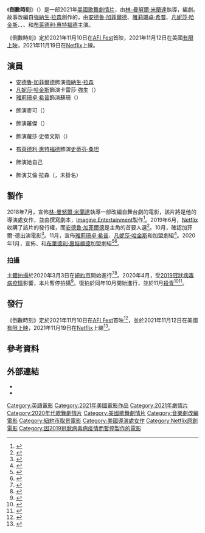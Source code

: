{{NoteTA
|G1=Movie
|G2=Show
|T=zh-tw:倒數時刻;zh-hk:夢想期限tick, tick... BOOM!;zh-hans:倒数时刻;
|1=zh-tw:倒數時刻;zh-hk:夢想期限tick, tick... BOOM!;zh-hans:倒数时刻;
|2=zh-tw:加菲爾德;zh-hk:嘉菲;zh-cn:加菲尔德;
}}
{{Infobox film
| name = 倒數時刻
| original_name = {{lang|en|''Tick, Tick... Boom!''}}
| image = Tick, Tick... Boom! poster.jpg
| caption = 電影海報
| director = [[林-曼努爾·米蘭達|林-曼努爾·米蘭達]]
| producer = {{Plainlist|
* [[布萊恩·葛瑟|布萊恩·葛瑟]]
* [[朗·霍華|朗·霍華]]
* 林-曼努爾·米蘭達
* 茱莉·歐
}}
| writer = 
| screenplay = {{le|史蒂文·萊文森|Steven Levenson}}
| based_on = {{Based on|{{le|倒數時刻 (舞台劇)|Tick, Tick... Boom!|倒數時刻}}|[[強納生·拉森|強納生·拉森]]}}
| starring = {{Plainlist|
* [[安德魯·加菲爾德|安德魯·加菲爾德]]
* [[雅莉珊卓·希普|雅莉珊卓·希普]]
* [[凡妮莎·哈金斯|凡妮莎·哈金斯]]
* {{le|羅賓·德·哈蘇|Robin de Jesús}}
* {{le|約書亞·亨利|Joshua Henry}}
* {{le|茱蒂絲·萊特|Judith Light}}
* [[布萊德利·惠特福德|布萊德利·惠特福德]]
}}
| music = 強納生·拉森
| cinematography = 愛麗絲·布魯克斯
| editing = {{le|安德魯·威斯布魯|Andrew Weisblum}}
| studio = {{Plainlist|
* [[Imagine_Entertainment|Imagine Entertainment]]
* [[林-曼努爾·米蘭達|5000 Broadway Productions]]
}}
| distributor = [[Netflix|Netflix]]
| released = {{film date|2021|11|10|[[美國電影學會|AFI Fest]]|2021|11|12|美國|2021|11|19|全球}}
| runtime = 112分鐘
| country = {{美國電影產地}}
| language = 英語
| budget = 
| gross = 5.3萬美元<ref>{{cite web|url=https://m.the-numbers.com/movie/Tick-Tick-Boom|title=Tick Tick Boom|website=the numbers|accessdate=2021-11-19|archive-date=2021-11-01|archive-url=https://web.archive.org/web/20211101075736/https://m.the-numbers.com/movie/Tick-Tick-Boom|url-status=live}}</ref>
| preceded_by = 
| followed_by = 
| cn_name = 倒数时刻
| hk_name = 夢想期限tick, tick... BOOM!
| tw_name = 倒數時刻
| sg_name = 倒数时刻
}}
《'''倒數時刻'''》（{{lang-en|''Tick, Tick... Boom!''}}）是一部2021年[[美國|美國]][[歌舞片|歌舞]][[劇情片|劇情片]]，由[[林-曼努爾·米蘭達|林-曼努爾·米蘭達]]執導，{{le|史蒂文·萊文森|Steven Levenson}}編劇。故事改編自[[強納生·拉森|強納生·拉森]]創作的{{le|倒數時刻 (舞台劇)|Tick, Tick... Boom!|同名舞台劇}}，由[[安德魯·加菲爾德|安德魯·加菲爾德]]、[[雅莉珊卓·希普|雅莉珊卓·希普]]、[[凡妮莎·哈金斯|凡妮莎·哈金斯]]、{{le|羅賓·德·哈蘇|Robin de Jesús}}、{{le|約書亞·亨利|Joshua Henry}}、{{le|茱蒂絲·萊特|Judith Light}}和[[布萊德利·惠特福德|布萊德利·惠特福德]]主演。

《倒數時刻》定於2021年11月10日在[[美國電影學會|AFI Fest]]首映，2021年11月12日在美國[[有限上映|有限上映]]，2021年11月19日在[[Netflix|Netflix]]上線。

== 演員 ==
* [[安德魯·加菲爾德|安德魯·加菲爾德]]飾演[[強納生·拉森|強納生·拉森]]
* [[凡妮莎·哈金斯|凡妮莎·哈金斯]]飾演卡雷莎·強生（{{lang|en|Karessa Johnson}}）
* [[雅莉珊卓·希普|雅莉珊卓·希普]]飾演蘇珊（{{lang|en|Susan}}）
* {{le|羅賓·德·哈蘇|Robin de Jesús}}飾演麥可（{{lang|en|Michael}}）
* {{le|約書亞·亨利|Joshua Henry}}飾演羅傑（{{lang|en|Roger}}）
* {{le|茱蒂絲·萊特|Judith Light}}飾演蘿莎·史蒂文斯（{{lang|en|Rosa Stevens}}）
* [[布萊德利·惠特福德|布萊德利·惠特福德]]飾演[[史蒂芬·桑坦|史蒂芬·桑坦]]
* {{le|貝絲·梅隆|Beth Malone}}飾演她自己
* {{le|喬爾·格雷|Joel Grey}}飾演艾倫·拉森（{{lang|en|Allan Larson}}，未掛名）

== 製作 ==
2018年7月，宣佈[[林-曼努爾·米蘭達|林-曼努爾·米蘭達]]執導一部改編自舞台劇的電影，該片將是他的導演處女作，並由{{le|史蒂文·萊文森|Steven Levenson}}撰寫劇本，[[Imagine_Entertainment|Imagine Entertainment]]製作<ref>{{cite web|last=Fleming Jr|first=Mike|url=https://deadline.com/2018/07/lin-manuel-miranda-directing-debut-tick-tick-boom-hamilton-jonathan-larson-steven-levenson-imagine-entertainment-musical-movie-1202429317/|title=Imagine Sets Lin-Manuel Miranda’s Helming Debut: ‘Rent’ Creator Jonathan -Larson’s ‘Tick, Tick…Boom!’; ‘Evan Hansen’s Steven Levenson Scripting|publisher=[[Deadline_Hollywood|Deadline Hollywood]]|date=2018-07-19|accessdate=2020-10-21|archive-date=2018-07-19|archive-url=https://web.archive.org/web/20180719193155/https://deadline.com/2018/07/lin-manuel-miranda-directing-debut-tick-tick-boom-hamilton-jonathan-larson-steven-levenson-imagine-entertainment-musical-movie-1202429317/|dead-url=no}}</ref>。2019年6月，[[Netflix|Netflix]]收購了該片的發行權，而[[安德魯·加菲爾德|安德魯·加菲爾德]]是主角的首要人選<ref>{{cite web|last=Kroll|first=Justin|url=https://variety.com/2019/film/news/netflix-tick-tick-boom-lin-manuel-miranda-andrew-garfield-1203246569/|title=Netflix Lands Lin-Manuel Miranda’s ‘Tick, Tick… Boom!’ (EXCLUSIVE)|publisher=[[Variety|Variety]]|date=2019-06-19|accessdate=2020-10-21|archive-date=2020-04-03|archive-url=https://web.archive.org/web/20200403032832/https://variety.com/2019/film/news/netflix-tick-tick-boom-lin-manuel-miranda-andrew-garfield-1203246569/|dead-url=no}}</ref>。10月，確認加菲爾-德出演電影<ref>{{cite web|last=Fleming Jr|first=Mike|url=https://deadline.com/2019/10/andrew-garfield-lin-manuel-miranda-rent-playwright-jonathan-larson-tick-tick-boom-netflix-1202772429/|title=Andrew Garfield To Star In Lin-Manuel Miranda Netflix Adaptation of ‘Rent’ Playwright Jonathan Larson’s ‘tick, tick…BOOM!’|publisher=[[Deadline_Hollywood|Deadline Hollywood]]|date=2019-10-30|accessdate=2020-10-21|archive-date=2020-10-30|archive-url=https://web.archive.org/web/20201030030853/https://deadline.com/2019/10/andrew-garfield-lin-manuel-miranda-rent-playwright-jonathan-larson-tick-tick-boom-netflix-1202772429/|dead-url=no}}</ref>。11月，宣佈[[雅莉珊卓·希普|雅莉珊卓·希普]]、[[凡妮莎·哈金斯|凡妮莎·哈金斯]]和{{le|羅賓·德·哈蘇|Robin de Jesús}}加盟劇組<ref>{{cite web|last=N'Duka|first=Amanda|url=https://deadline.com/2019/11/alexandra-shipp-andrew-garfield-tick-tick-boom-vanessa-hudgens-robin-de-jesus-netflix-film-1202772707/|title=Alexandra Shipp Joins Andrew Garfield In ‘tick, tick…BOOM!’; Vanessa Hudgens & Robin de Jesus Also Cast In Netflix Adaptation|publisher=[[Deadline_Hollywood|Deadline Hollywood]]|date=2019-11-04|accessdate=2020-10-21|archive-date=2020-11-11|archive-url=https://web.archive.org/web/20201111203410/https://deadline.com/2019/11/alexandra-shipp-andrew-garfield-tick-tick-boom-vanessa-hudgens-robin-de-jesus-netflix-film-1202772707/|dead-url=no}}</ref>。2020年1月，宣佈{{le|約書亞·亨利|Joshua Henry}}、{{le|茱蒂絲·萊特|Judith Light}}和[[布萊德利·惠特福德|布萊德利·惠特福德]]加盟劇組<ref>{{cite web|last=Donnelly|first=Matt|url=https://variety.com/2020/film/news/lin-manuel-mirandas-tick-tick-boom-adds-joshua-henry-judith-light-bradley-whitford-exclusive-1203483884/|title=Lin-Manuel Miranda’s ‘Tick, Tick… Boom!’ Adds Joshua Henry, Judith Light, Bradley Whitford (EXCLUSIVE)|publisher=[[Variety|Variety]]|date=2020-01-28|accessdate=2020-10-21|archive-date=2020-08-22|archive-url=https://web.archive.org/web/20200822113814/https://variety.com/2020/film/news/lin-manuel-mirandas-tick-tick-boom-adds-joshua-henry-judith-light-bradley-whitford-exclusive-1203483884/|dead-url=no}}</ref><ref>{{cite web|last=Sinha-Roy|first=Piya|url=https://www.hollywoodreporter.com/news/vanessa-hudgens-alexandra-shipp-join-lin-manuel-mirandas-tick-tickboom-1252310|title=Vanessa Hudgens, Alexandra Shipp, Robin de Jesus Join Andrew Garfield in Lin-Manuel Miranda's 'tick, tick...BOOM!'|publisher=[[The_Hollywood_Reporter|The Hollywood Reporter]]|date=2019-11-04|accessdate=2020-10-21|archive-date=2020-11-17|archive-url=https://web.archive.org/web/20201117025606/https://www.hollywoodreporter.com/news/vanessa-hudgens-alexandra-shipp-join-lin-manuel-mirandas-tick-tickboom-1252310|dead-url=no}}</ref>。

=== 拍攝 ===
[[主體拍攝|主體拍攝]]於2020年3月3日在[[紐約市|紐約市]]開始進行<ref>{{cite web|url=https://www.broadwayworld.com/article/Lin-Manuel-Miranda-Shares-Photo-From-First-Day-of-Filming-TICK-TICKBOOM-20200303|title=Lin-Manuel Miranda Shares Photo From First Day of Filming TICK, TICK...BOOM!|publisher=Broadway World|date=2020-03-03|accessdate=2020-10-21|archive-date=2020-03-03|archive-url=https://web.archive.org/web/20200303154947/https://www.broadwayworld.com/article/Lin-Manuel-Miranda-Shares-Photo-From-First-Day-of-Filming-TICK-TICKBOOM-20200303|dead-url=no}}</ref><ref>{{cite web|last=Suri|first=Sameer|url=https://www.dailymail.co.uk/tvshowbiz/article-8075159/Andrew-Garfield-reviews-lines-director-Lin-Manuel-Miranda-shoots-Tick-Tick-Boom.html|title=Andrew Garfield fights the sniffles as he joins director Lin-Manuel Miranda on set of new film Tick, Tick... Boom|publisher=[[Daily_Mail|Daily Mail]]|date=2020-03-05|accessdate=2020-10-21|archive-date=2020-06-21|archive-url=https://web.archive.org/web/20200621143112/https://www.dailymail.co.uk/tvshowbiz/article-8075159/Andrew-Garfield-reviews-lines-director-Lin-Manuel-Miranda-shoots-Tick-Tick-Boom.html|dead-url=no}}</ref>。2020年4月，受[[2019冠狀病毒病疫情|2019冠狀病毒病疫情]]影響，本片暫停拍攝<ref>{{cite tweet|user=Lin_Manuel|last=Miranda|first=Lin-Manuel|number=1250415048918532096|title=Can’t wait to keep making #TickTickBoomMovie. Must wait. Our last night of filming before the shutdown, recreating 508 Greenwich, Jon’s address, circa 1990|date=2020-04-15|accessdate=2020-10-21}}</ref>。復拍於同年10月開始進行，並於11月[[殺青|殺青]]<ref>{{Cite web|title=Andrew Garfield Filming New Movie in New York Debunks Spider-Man 3 Rumors|url=http://epicstream.com/news/BriConstantino/Andrew-Garfield-Filming-New-Movie-in-New-York-Debunks-Spider-Man-3-Rumors|access-date=2020-10-24|website=epicstream.com|archive-date=2021-11-19|archive-url=https://web.archive.org/web/20211119214823/https://epicstream.com/article/andrew-garfield-filming-new-movie-in-new-york-debunks-spider-man-3-rumors|dead-url=no}}</ref><ref>{{cite web|url=https://www.playbill.com/article/in-the-news-tick-tickboom-movie-wraps-filming-a-sneak-peek-at-matthew-morrisons-grinch-more|title=In the News: Tick, Tick...BOOM! Movie Wraps Filming, a Sneak Peek at Matthew Morrison's Grinch, More|publisher=Playbill|date=2020-11-30|accessdate=2021-01-13|archive-date=2020-12-01|archive-url=https://web.archive.org/web/20201201010042/https://www.playbill.com/article/in-the-news-tick-tickboom-movie-wraps-filming-a-sneak-peek-at-matthew-morrisons-grinch-more|dead-url=no}}</ref>。

== 發行 ==
《倒數時刻》定於2021年11月10日在[[美國電影學會|AFI Fest]]首映<ref>{{cite web|url=https://deadline.com/2021/08/lin-manuel-mirandas-tick-tick-boom-afi-fest-opening-1234812952/|title=Lin-Manuel Miranda’s Feature Directorial Debut ‘tick, tick…BOOM!’ Set As Opening Night Film For AFI Fest November 10|website=Deadline Hollywood|first=Pete|last=Hammond|date=2021-08-11|access-date=2021-08-11|archive-date=2021-08-11|archive-url=https://web.archive.org/web/20210811180147/https://deadline.com/2021/08/lin-manuel-mirandas-tick-tick-boom-afi-fest-opening-1234812952/|dead-url=no}}</ref>，並於2021年11月12日在美國[[有限上映|有限上映]]，2021年11月19日在[[Netflix|Netflix]]上線<ref>{{cite web|url=https://variety.com/2021/film/news/lin-manuel-miranda-tick-tick-boom-afi-fest-1235039419/|title=Lin-Manuel Miranda’s ‘Tick, Tick…Boom!’ to Open AFI Fest|website=Variety|first=Angelique|last=Jackson|date=2021-08-11|access-date=2021-08-11|archive-date=2021-08-11|archive-url=https://web.archive.org/web/20210811180334/https://variety.com/2021/film/news/lin-manuel-miranda-tick-tick-boom-afi-fest-1235039419/|dead-url=no}}</ref>。

== 參考資料 ==
{{reflist|30em}}

== 外部連結 ==
* {{IMDb title|8721424}}
* {{douban}}

{{Netflix已上映電影與紀錄片}}
{{林-曼努爾·米蘭達}}
{{Brian Grazer}}
{{DEFAULTSORT:Tick, Tick... Boom!}}
[[Category:英語電影|Category:英語電影]]
[[Category:2021年美國電影作品|Category:2021年美國電影作品]]
[[Category:2021年劇情片|Category:2021年劇情片]]
[[Category:2020年代歌舞劇情片|Category:2020年代歌舞劇情片]]
[[Category:美國歌舞劇情片|Category:美國歌舞劇情片]]
[[Category:音樂劇改編電影|Category:音樂劇改編電影]]
[[Category:紐約市取景電影|Category:紐約市取景電影]]
[[Category:美國導演處女作|Category:美國導演處女作]]
[[Category:Netflix原創電影|Category:Netflix原創電影]]
[[Category:因2019冠狀病毒病疫情而暫停製作的電影|Category:因2019冠狀病毒病疫情而暫停製作的電影]]